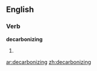 
==English==

===Verb===
'''decarbonizing'''

# {{present participle of|[[decarbonize]]}}

[[ar:decarbonizing]]
[[zh:decarbonizing]]